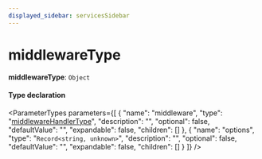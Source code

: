 ```yaml
---
displayed_sidebar: servicesSidebar
---
```



# middlewareType

 **middlewareType**: `Object`

#### Type declaration

<ParameterTypes parameters={[
  {
    "name": "middleware",
    "type": "[middlewareHandlerType](middlewareHandlerType.mdx)",
    "description": "",
    "optional": false,
    "defaultValue": "",
    "expandable": false,
    "children": []
  },
  {
    "name": "options",
    "type": "`Record<string, unknown>`",
    "description": "",
    "optional": false,
    "defaultValue": "",
    "expandable": false,
    "children": []
  }
]} />
